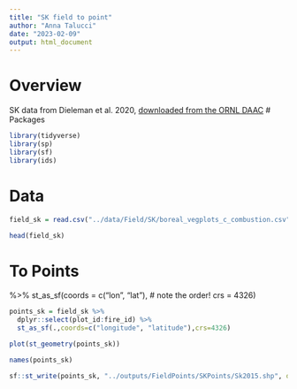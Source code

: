 ```yaml
---
title: "SK field to point"
author: "Anna Talucci"
date: "2023-02-09"
output: html_document
---
```


# Overview
SK data from Dieleman et al. 2020, [downloaded from the ORNL DAAC](https://doi.org/10.3334/ORNLDAAC/1787)
# Packages

```r
library(tidyverse)
library(sp)
library(sf)
library(ids)
```

# Data

```r
field_sk = read.csv("../data/Field/SK/boreal_vegplots_c_combustion.csv")
```

```r
head(field_sk)
```

# To Points
%>% 
  st_as_sf(coords = c("lon", "lat"), # note the order!
           crs = 4326)
```r
points_sk = field_sk %>%
  dplyr::select(plot_id:fire_id) %>%
  st_as_sf(.,coords=c("longitude", "latitude"),crs=4326)
```

```r
plot(st_geometry(points_sk))
```

```r
names(points_sk)
```

```r
sf::st_write(points_sk, "../outputs/FieldPoints/SKPoints/Sk2015.shp", driver="ESRI Shapefile")
```
